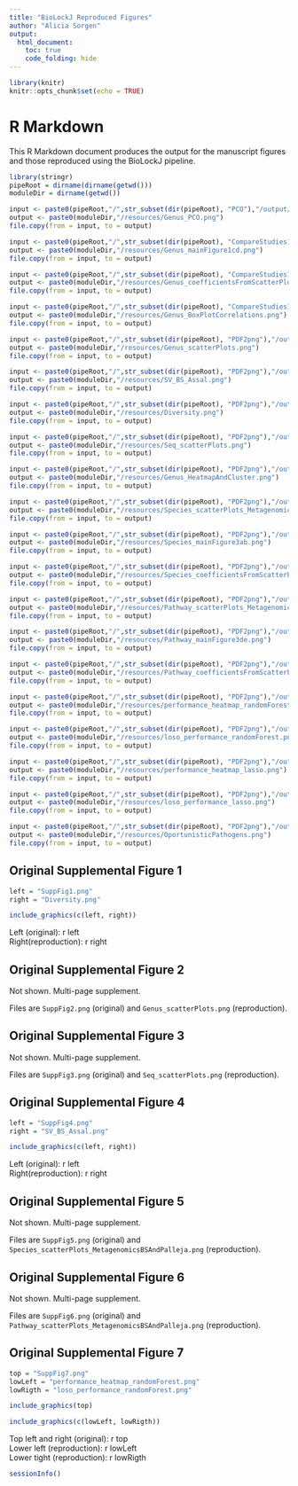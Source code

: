 ```yaml
---
title: "BioLockJ Reproduced Figures"
author: "Alicia Sorgen"
output:
  html_document:
    toc: true
    code_folding: hide
---
```


```r
library(knitr)
knitr::opts_chunk$set(echo = TRUE)
```

# R Markdown

This R Markdown document produces the output for the manuscript figures and those reproduced using the BioLockJ pipeline.

```r
library(stringr)
pipeRoot = dirname(dirname(getwd()))
moduleDir = dirname(getwd())

input <- paste0(pipeRoot,"/",str_subset(dir(pipeRoot), "PCO"),"/output/Genus_PCO.png")
output <- paste0(moduleDir,"/resources/Genus_PCO.png")
file.copy(from = input, to = output)

input <- paste0(pipeRoot,"/",str_subset(dir(pipeRoot), "CompareStudies16S"),"/output/Genus_mainFigure1cd.png")
output <- paste0(moduleDir,"/resources/Genus_mainFigure1cd.png")
file.copy(from = input, to = output)

input <- paste0(pipeRoot,"/",str_subset(dir(pipeRoot), "CompareStudies16S"),"/output/Genus_coefficientsFromScatterPlots.png")
output <- paste0(moduleDir,"/resources/Genus_coefficientsFromScatterPlots.png")
file.copy(from = input, to = output)

input <- paste0(pipeRoot,"/",str_subset(dir(pipeRoot), "CompareStudies16S"),"/output/Genus_BoxPlotCorrelations.png")
output <- paste0(moduleDir,"/resources/Genus_BoxPlotCorrelations.png")
file.copy(from = input, to = output)

input <- paste0(pipeRoot,"/",str_subset(dir(pipeRoot), "PDF2png"),"/output/Genus_scatterPlots.png")
output <- paste0(moduleDir,"/resources/Genus_scatterPlots.png")
file.copy(from = input, to = output)

input <- paste0(pipeRoot,"/",str_subset(dir(pipeRoot), "PDF2png"),"/output/SV_BS_Assal.png")
output <- paste0(moduleDir,"/resources/SV_BS_Assal.png")
file.copy(from = input, to = output)

input <- paste0(pipeRoot,"/",str_subset(dir(pipeRoot), "PDF2png"),"/output/Diversity.png")
output <- paste0(moduleDir,"/resources/Diversity.png")
file.copy(from = input, to = output)

input <- paste0(pipeRoot,"/",str_subset(dir(pipeRoot), "PDF2png"),"/output/Seq_scatterPlots.png")
output <- paste0(moduleDir,"/resources/Seq_scatterPlots.png")
file.copy(from = input, to = output)

input <- paste0(pipeRoot,"/",str_subset(dir(pipeRoot), "PDF2png"),"/output/Genus_HeatmapAndCluster.png")
output <- paste0(moduleDir,"/resources/Genus_HeatmapAndCluster.png")
file.copy(from = input, to = output)

input <- paste0(pipeRoot,"/",str_subset(dir(pipeRoot), "PDF2png"),"/output/Species_scatterPlots_MetagenomicsBSAndPalleja.png")
output <- paste0(moduleDir,"/resources/Species_scatterPlots_MetagenomicsBSAndPalleja.png")
file.copy(from = input, to = output)

input <- paste0(pipeRoot,"/",str_subset(dir(pipeRoot), "PDF2png"),"/output/Species_mainFigure3ab.png")
output <- paste0(moduleDir,"/resources/Species_mainFigure3ab.png")
file.copy(from = input, to = output)

input <- paste0(pipeRoot,"/",str_subset(dir(pipeRoot), "PDF2png"),"/output/Species_coefficientsFromScatterPlots_MetagenomicsBSAndPalleja.png")
output <- paste0(moduleDir,"/resources/Species_coefficientsFromScatterPlots_MetagenomicsBSAndPalleja.png")
file.copy(from = input, to = output)

input <- paste0(pipeRoot,"/",str_subset(dir(pipeRoot), "PDF2png"),"/output/Pathway_scatterPlots_MetagenomicsBSAndPalleja.png")
output <- paste0(moduleDir,"/resources/Pathway_scatterPlots_MetagenomicsBSAndPalleja.png")
file.copy(from = input, to = output)

input <- paste0(pipeRoot,"/",str_subset(dir(pipeRoot), "PDF2png"),"/output/Pathway_mainFigure3de.png")
output <- paste0(moduleDir,"/resources/Pathway_mainFigure3de.png")
file.copy(from = input, to = output)

input <- paste0(pipeRoot,"/",str_subset(dir(pipeRoot), "PDF2png"),"/output/Pathway_coefficientsFromScatterPlots_MetagenomicsBSAndPalleja.png")
output <- paste0(moduleDir,"/resources/Pathway_coefficientsFromScatterPlots_MetagenomicsBSAndPalleja.png")
file.copy(from = input, to = output)

input <- paste0(pipeRoot,"/",str_subset(dir(pipeRoot), "PDF2png"),"/output/performance_heatmap_randomForest.png")
output <- paste0(moduleDir,"/resources/performance_heatmap_randomForest.png")
file.copy(from = input, to = output)

input <- paste0(pipeRoot,"/",str_subset(dir(pipeRoot), "PDF2png"),"/output/loso_performance_randomForest.png")
output <- paste0(moduleDir,"/resources/loso_performance_randomForest.png")
file.copy(from = input, to = output)

input <- paste0(pipeRoot,"/",str_subset(dir(pipeRoot), "PDF2png"),"/output/performance_heatmap_lasso.png")
output <- paste0(moduleDir,"/resources/performance_heatmap_lasso.png")
file.copy(from = input, to = output)

input <- paste0(pipeRoot,"/",str_subset(dir(pipeRoot), "PDF2png"),"/output/loso_performance_lasso.png")
output <- paste0(moduleDir,"/resources/loso_performance_lasso.png")
file.copy(from = input, to = output)

input <- paste0(pipeRoot,"/",str_subset(dir(pipeRoot), "PDF2png"),"/output/OportunisticPathogens.png")
output <- paste0(moduleDir,"/resources/OportunisticPathogens.png")
file.copy(from = input, to = output)
```

## Original Supplemental Figure 1


```r
left = "SuppFig1.png"
right = "Diversity.png"

include_graphics(c(left, right))
```

Left (original): ` `r left` `                           
Right(reproduction): ` `r right` ` 

## Original Supplemental Figure 2

Not shown.  Multi-page supplement.

Files are `SuppFig2.png` (original) and `Genus_scatterPlots.png` (reproduction).


## Original Supplemental Figure 3

Not shown.  Multi-page supplement.

Files are `SuppFig3.png` (original) and `Seq_scatterPlots.png` (reproduction).


## Original Supplemental Figure 4

```r
left = "SuppFig4.png"
right = "SV_BS_Assal.png"

include_graphics(c(left, right))
```

Left (original): ` `r left` `                          
Right(reproduction): ` `r right` ` 

## Original Supplemental Figure 5

Not shown.  Multi-page supplement.

Files are `SuppFig5.png` (original) and `Species_scatterPlots_MetagenomicsBSAndPalleja.png` (reproduction).


## Original Supplemental Figure 6

Not shown.  Multi-page supplement.

Files are `SuppFig6.png` (original) and `Pathway_scatterPlots_MetagenomicsBSAndPalleja.png` (reproduction).


## Original Supplemental Figure 7

```r
top = "SuppFig7.png"
lowLeft = "performance_heatmap_randomForest.png"
lowRigth = "loso_performance_randomForest.png"

include_graphics(top)
```
```r
include_graphics(c(lowLeft, lowRigth))
```

Top left and right (original): ` `r top` `                           
Lower left (reproduction): ` `r lowLeft` `                           
Lower tight (reproduction): ` `r lowRigth` ` 


```r
sessionInfo()
```

